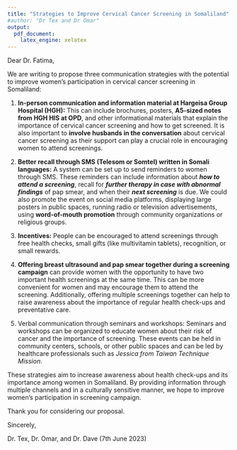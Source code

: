 ```yaml
---
title: "Strategies to Improve Cervical Cancer Screening in Somaliland"
#author: "Dr Tex and Dr Omar"
output: 
  pdf_document:
    latex_engine: xelatex
---
```

<!-- header-includes:
  - \usepackage{sectsty}
  - \allsectionsfont{\Large} -->
Dear Dr. Fatima,

We are writing to propose three communication strategies with the potential to improve women’s participation in cervical cancer screening in Somaliland:

1. **In-person communication and information material at Hargeisa Group Hospital (HGH):** This can include brochures, posters, **A5-sized notes from HGH HIS at OPD**, and other informational materials that explain the importance of cervical cancer screening and how to get screened. It is also important to **involve husbands in the conversation** about cervical cancer screening as their support can play a crucial role in encouraging women to attend screenings.

2. **Better recall through SMS (Telesom or Somtel) written in Somali languages:** A system can be set up to send reminders to women through SMS. These reminders can include information about ***how to attend a screening***, recall for ***further therapy in case with abnormal findings*** of pap smear, and when their ***next screening*** is due. We could also promote the event on social media platforms, displaying large posters in public spaces, running radio or television advertisements, using **word-of-mouth promotion** through community organizations or religious groups.

3. **Incentives:** People can be encouraged to attend screenings through free health checks, small gifts (like multivitamin tablets), recognition, or small rewards.

4. **Offering breast ultrasound and pap smear together during a screening campaign** can provide women with the opportunity to have two important health screenings at the same time. This can be more convenient for women and may encourage them to attend the screening. Additionally, offering multiple screenings together can help to raise awareness about the importance of regular health check-ups and preventative care.

<!--4. **Patient recall:** Implementing a system for recalling patients who have undergone a pap smear test with abnormal findings can help to ensure that they receive appropriate follow-up care and therapy.-->

5. Verbal communication through seminars and workshops: Seminars and workshops can be organized to educate women about their risk of cancer and the importance of screening. These events can be held in community centers, schools, or other public spaces and can be led by healthcare professionals such as *Jessica from Taiwan Technique Mission*.


These strategies aim to increase awareness about health check-ups and its importance among women in Somaliland. By providing information through multiple channels and in a culturally sensitive manner, we hope to improve women's participation in screening campaign.

Thank you for considering our proposal.

Sincerely,


Dr. Tex, Dr. Omar, and Dr. Dave (7th June 2023)
